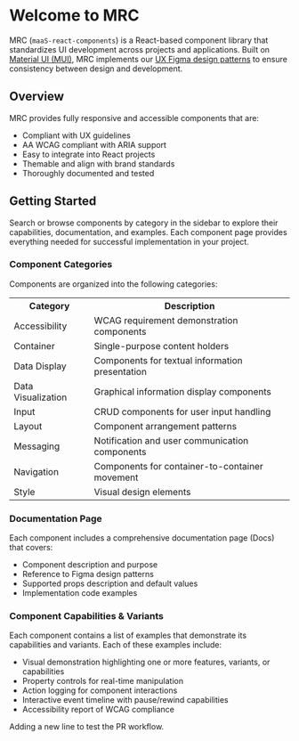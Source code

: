 
<Meta title="Getting Started/Welcome To MRC" />

# Welcome to MRC

MRC (`maaS-react-components`) is a React-based component library that standardizes UI development across projects and applications. Built on [Material UI (MUI)](https://mui.com/), MRC implements our [UX Figma design patterns](https://www.figma.com/design/4Y6nwn19uTNgpxzNAP5Vqe/Patterns?node-id=1694-0&p=f&m=dev) to ensure consistency between design and development.

## Overview

MRC provides fully responsive and accessible components that are:

- Compliant with UX guidelines
- AA WCAG compliant with ARIA support
- Easy to integrate into React projects
- Themable and align with brand standards
- Thoroughly documented and tested

## Getting Started

Search or browse components by category in the sidebar to explore their capabilities, documentation, and examples. Each component page provides everything needed for successful implementation in your project.

### Component Categories

Components are organized into the following categories:

<table>
	<tr>
		<th>Category</th>
		<th>Description</th>
	</tr>
	<tr>
		<td>Accessibility</td>
		<td>WCAG requirement demonstration components</td>
	</tr>
	<tr>
		<td>Container</td>
		<td>Single-purpose content holders</td>
	</tr>
	<tr>
		<td>Data Display</td>
		<td>Components for textual information presentation</td>
	</tr>
	<tr>
		<td>Data Visualization</td>
		<td>Graphical information display components</td>
	</tr>
	<tr>
		<td>Input</td>
		<td>CRUD components for user input handling</td>
	</tr>
	<tr>
		<td>Layout</td>
		<td>Component arrangement patterns</td>
	</tr>
	<tr>
		<td>Messaging</td>
		<td>Notification and user communication components</td>
	</tr>
	<tr>
		<td>Navigation</td>
		<td>Components for container-to-container movement</td>
	</tr>
	<tr>
		<td>Style</td>
		<td>Visual design elements</td>
	</tr>
</table>

### Documentation Page

Each component includes a comprehensive documentation page (Docs) that covers:

- Component description and purpose
- Reference to Figma design patterns
- Supported props description and default values
- Implementation code examples

### Component Capabilities & Variants

Each component contains a list of examples that demonstrate its capabilities and variants. Each of these examples include:

- Visual demonstration highlighting one or more features, variants, or capabilities
- Property controls for real-time manipulation
- Action logging for component interactions
- Interactive event timeline with pause/rewind capabilities
- Accessibility report of WCAG compliance

Adding a new line to test the PR workflow.
